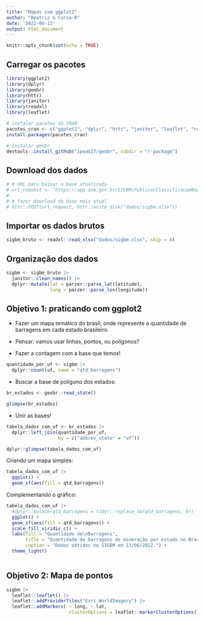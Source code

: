 ```yaml
---
title: "Mapas com ggplot2"
author: "Beatriz & Curso-R"
date: '2022-06-13'
output: html_document
---
```


```r
knitr::opts_chunk$set(echo = TRUE)
```

## Carregar os pacotes

```r
library(ggplot2)
library(dplyr)
library(geobr)
library(httr)
library(janitor)
library(readxl)
library(leaflet)

# instalar pacotes do CRAN
pacotes_cran <- c("ggplot2", "dplyr", "httr", "janitor", "leaflet", "readxl", "sf")
install.packages(pacotes_cran)

# instalar geobr
devtools::install_github("ipeaGIT/geobr", subdir = "r-package")

```

## Download dos dados

```r
# # URL para baixar a base atualizada
# url_request <- "https://app.anm.gov.br/SIGBM/Publico/ClassificacaoNacionalDaBarragem/ExportarExcel"
# 
# # fazer download da base mais atual
# httr::POST(url_request, httr::write_disk("dados/sigbm.xlsx"))
```


## Importar os dados brutos

```r
sigbm_bruto <- readxl::read_xlsx("dados/sigbm.xlsx", skip = 4) 
```


## Organização dos dados


```r
sigbm <- sigbm_bruto |> 
  janitor::clean_names() |> 
  dplyr::mutate(lat = parzer::parse_lat(latitude),
                long = parzer::parse_lon(longitude))
```


## Objetivo 1: praticando com ggplot2

- Fazer um mapa temático do brasil, onde represente a quantidade de barragens em cada estado brasileiro.

- Pensar: vamos usar linhas, pontos, ou polígonos?

- Fazer a contagem com a base que temos!

```r
quantidade_por_uf <- sigbm |> 
  dplyr::count(uf, name = "qtd_barragens")
```

- Buscar a base de polígono dos estados:

```r
br_estados <- geobr::read_state()

glimpse(br_estados)
```

- Unir as bases!

```r
tabela_dados_com_uf <- br_estados |> 
  dplyr::left_join(quantidade_por_uf, 
                   by = c("abbrev_state" = "uf"))

dplyr::glimpse(tabela_dados_com_uf)

```
Criando um mapa simples:
```r
tabela_dados_com_uf |> 
  ggplot() +
  geom_sf(aes(fill = qtd_barragens))
```

Complementando o gráfico: 

```r
tabela_dados_com_uf |> 
  #dplyr::mutate(qtd_barragens = tidyr::replace_na(qtd_barragens, 0)) |> 
  ggplot() +
  geom_sf(aes(fill = qtd_barragens)) +
  scale_fill_viridis_c() +
  labs(fill = "Quantidade de\nBarragens",
       title = "Quantidade de barragens de mineração por estado no Brasil",
       caption = "Dados obtidos no SIGBM em 13/06/2022.") +
  theme_light() 
  
```


## Objetivo 2: Mapa de pontos

```r
sigbm |>
  leaflet::leaflet() |>
  leaflet::addProviderTiles("Esri.WorldImagery") |>
  leaflet::addMarkers( ~ long, ~ lat,
                       clusterOptions = leaflet::markerClusterOptions())
```

